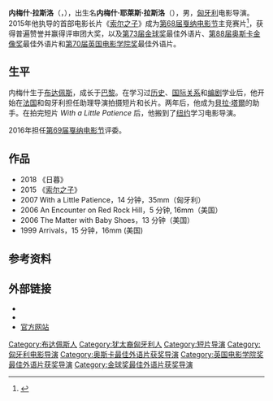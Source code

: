 {{eastern name order|[[匈牙利语|匈牙利语]]}}
{{Infobox person
| image       = Nemes Jeles László-portré.jpg
| name        = 内梅什·拉斯洛<br />Nemes László
| birth_name  = Nemes Jeles László
| birth_date  = {{birth date and age|1977|02|18|df=yes}}
| birth_place = {{HUN}}[[布達佩斯|布達佩斯]]
| death_date  = 
| death_place =
| occupation  = 導演
| yearsactive = 2004-現在
}}
'''内梅什·拉斯洛'''（{{lang-hu|Nemes László}}，{{bd|1977年|2月18日|}}），出生名'''内梅什·耶萊斯·拉斯洛'''（{{lang|hu|Nemes Jeles László}}），男，[[匈牙利|匈牙利]]电影导演。2015年他执导的首部电影长片《[[索尔之子|索尔之子]]》成为[[第68届戛纳电影节|第68届戛纳电影节]]主竞赛片<ref name="2015Cannes">{{cite web |url=http://www.festival-cannes.com/en/article/61306.html |title=2015 Official Selection |accessdate=16 April 2015 |work=Cannes |archive-date=2015-04-18 |archive-url=https://archive.is/20150418084150/http://www.festival-cannes.com/en/article/61306.html |dead-url=no }}</ref>，获得普遍赞誉并赢得评审团大奖，以及[[第73届金球奖|第73届金球奖]]最佳外语片、[[第88届奥斯卡金像奖|第88届奥斯卡金像奖]]最佳外语片和[[第70届英国电影学院奖|第70届英国电影学院奖]]最佳外语片。

== 生平 ==
内梅什生于[[布达佩斯|布达佩斯]]，成长于[[巴黎|巴黎]]。在学习过[[历史|历史]]、[[国际关系|国际关系]]和[[编剧|编剧]]学业后，他开始在[[法国|法国]]和匈牙利担任助理导演拍摄短片和长片。两年后，他成为[[貝拉·塔爾|貝拉·塔爾]]的助手。在拍完短片 ''With a Little Patience'' 后，他搬到了[[纽约|纽约]]学习电影导演。

2016年担任[[第69届戛纳电影节|第69届戛纳电影节]]评委。

== 作品 ==
* 2018 《日暮》
* 2015 《[[索尔之子|索尔之子]]》
* 2007 With a Little Patience，14 分钟，35mm（匈牙利）
* 2006 An Encounter on Red Rock Hill，5 分钟, 16mm（美国）
* 2006 The Matter with Baby Shoes，13 分钟（美国）
* 1999 Arrivals，15 分钟，16mm (美国)

==参考资料==
{{reflist}}

== 外部链接 ==
* {{imdb name|nm1841577}}
* {{douban people|1309004}}
* [https://web.archive.org/web/20070928151346/http://www.laszlonemes.com/ 官方网站]

{{奥斯卡最佳外语片奖 (2001–2020)}}
{{倫敦影評人協會獎年度導演}}

{{Authority control}}
{{DEFAULTSORT:Nemes, Laszlo}}
[[Category:布达佩斯人|Category:布达佩斯人]]
[[Category:犹太裔匈牙利人|Category:犹太裔匈牙利人]]
[[Category:短片导演|Category:短片导演]]
[[Category:匈牙利电影导演|Category:匈牙利电影导演]]
[[Category:奥斯卡最佳外语片获奖导演|Category:奥斯卡最佳外语片获奖导演]]
[[Category:英国电影学院奖最佳外语片获奖导演|Category:英国电影学院奖最佳外语片获奖导演]]
[[Category:金球奖最佳外语片获奖导演|Category:金球奖最佳外语片获奖导演]]